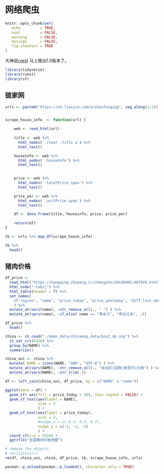 # 网络爬虫 {#eda-rvest}

```r
knitr::opts_chunk$set(
   echo         = TRUE, 
   eval         = FALSE,
   warning      = FALSE, 
   message      = FALSE,
   fig.showtext = TRUE
)
```

大神说[rvest](https://rvest.tidyverse.org/) 马上推出1.0版本了。

```r
library(tidyverse)
library(rvest)
library(sf)
```

## 链家网

```r
urls <-	paste0("https://sh.lianjia.com/ershoufang/pg", seq_along(1:2))


scrape_house_info  <- function(url) {

	web <- read_html(url)
	
	title <- web %>% 
	  html_nodes('.clear .title a') %>% 
	  html_text()

	houseinfo <- web %>% 
	  html_nodes('.houseInfo') %>%
	  html_text()

	
	price <- web %>% 
	  html_nodes('.totalPrice span') %>% 
	  html_text()

	price_per <- web %>% 
	  html_nodes('.unitPrice span') %>% 
	  html_text()

	df <- data.frame(title, houseinfo, price, price_per) 
	
	return(df)
}
```


```r
tb <- urls %>% map_df(scrape_house_info)

tb %>% 
  head()
```




## 猪肉价格

```r
df_price <-
  read_html("https://hangqing.zhuwang.cc/shengzhu/20190905/407978.html") %>%
  html_node(".tabzj") %>%
  html_table(header = T) %>% 
  set_names(
    c("region", "name", "price_today", "price_yestoday", "diff_last_day", "diff_last_week")
    ) %>% 
  mutate_at(vars(name), ~str_remove_all(., " ") ) %>% 
  mutate_at(vars(name), ~if_else( name == "黑龙江", "黑龙江省", .))

df_price %>% 
  head()
```




```r
china <- st_read("./demo_data/chinamap_data/bou2_4p.shp") %>% 
  st_set_crs(4326) %>% 
  group_by(NAME) %>%
  summarize()
```


```r
china_uni <- china %>% 
  mutate( NAME = iconv(NAME, "GBK", "UTF-8") ) %>% 
  mutate_at(vars(NAME), ~str_remove_all(., "自治区|回族|维吾尔|壮族") ) %>%
  mutate_at(vars(NAME), ~str_trim(.))
```


```r
df <- left_join(china_uni, df_price, by = c("NAME" = "name"))
```




```r
ggplot(data = df) + 
  geom_sf( aes(fill = price_today < 28), show.legend = FALSE) + 
  geom_sf_text(aes(label = NAME),
               size = 3
               ) +
  geom_sf_text(aes(label = price_today), 
               size = 3,
               #nudge_x = c(-0.4, 0.5, 0.7),
               nudge_y = c(-1, -1, -1)
               ) +
  coord_sf(crs = 4326) +
  ggtitle("全国猪肉价格地图")

```




```r
# remove the objects
# rm(list=ls())
rm(df, china_uni, china, df_price, tb, scrape_house_info, urls)
```


```r
pacman::p_unload(pacman::p_loaded(), character.only = TRUE)
```


